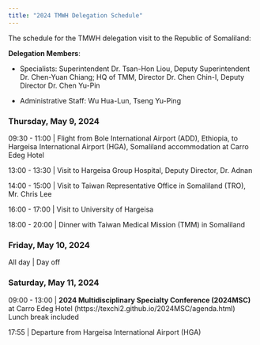 ```yaml
---
title: "2024 TMWH Delegation Schedule"
---
```


The schedule for the TMWH delegation visit to the Republic of Somaliland:

**Delegation Members**:

- Specialists: Superintendent Dr. Tsan-Hon Liou, Deputy Superintendent Dr. Chen-Yuan Chiang; HQ of TMM, Director Dr. Chen Chin-I, Deputy Director Dr. Chen Yu-Pin

- Administrative Staff: Wu Hua-Lun, Tseng Yu-Ping


### Thursday, May 9, 2024

09:30 - 11:00 | Flight from Bole International Airport (ADD), Ethiopia, to Hargeisa International Airport (HGA), Somaliland
accommodation at Carro Edeg Hotel

13:00 - 13:30 | Visit to Hargeisa Group Hospital, Deputy Director, Dr. Adnan
               
14:00 - 15:00 | Visit to Taiwan Representative Office in Somaliland (TRO), Mr. Chris Lee

16:00 - 17:00 | Visit to University of Hargeisa

18:00 - 20:00 | Dinner with Taiwan Medical Mission (TMM) in Somaliland


### Friday, May 10, 2024

All day        | Day off



### Saturday, May 11, 2024

09:00 - 13:00 | **2024 Multidisciplinary Specialty Conference (2024MSC)** at Carro Edeg Hotel (https://texchi2.github.io/2024MSC/agenda.html)
               Lunch break included
               
17:55         | Departure from Hargeisa International Airport (HGA)

